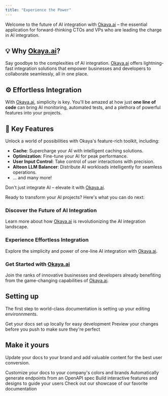 ```yaml
---
title: "Experience the Power"
---
```


Welcome to the future of AI integration with [Okaya.ai](http://okaya.ai/) – the essential application for forward-thinking CTOs and VPs who are leading the charge in AI integration.

## 💡 Why [Okaya.ai](http://okaya.ai/)?

Say goodbye to the complexities of AI integration. [Okaya.ai](http://okaya.ai/) offers lightning-fast integration solutions that empower businesses and developers to collaborate seamlessly, all in one place.

## ⚙️ Effortless Integration

With [Okaya.ai](http://okaya.ai/), simplicity is key. You'll be amazed at how just **one line of code** can bring AI monitoring, automated tests, and a plethora of powerful features into your projects.

## 🚀 Key Features

Unlock a world of possibilities with Okaya's feature-rich toolkit, including:

- **Cache**: Supercharge your AI with intelligent caching solutions.
- **Optimization**: Fine-tune your AI for peak performance.
- **User Input Control**: Take control of user interactions with precision.
- **Alteon LLM Balancer**: Distribute AI workloads intelligently for seamless operations.
- ... and many more!

Don't just integrate AI – elevate it with [Okaya.ai](http://okaya.ai/).

Ready to transform your AI projects? Here's what you can do next:

### Discover the Future of AI Integration

Learn more about how [Okaya.ai](http://okaya.ai/) is revolutionizing the AI integration landscape.

### Experience Effortless Integration

Explore the simplicity and power of one-line AI integration with [Okaya.ai](http://okaya.ai/).

### Get Started with [Okaya.ai](http://okaya.ai/)

Join the ranks of innovative businesses and developers already benefiting from the game-changing capabilities of [Okaya.ai](http://okaya.ai/).



## Setting up

The first step to world-class documentation is setting up your editing environnments.

<CardGroup cols={2}>
  <Card
    title="Edit Your Docs"
    icon="pen-to-square"
    href="https://mintlify.com/docs/quickstart"
  >
    Get your docs set up locally for easy development
  </Card>
  <Card
    title="Preview Changes"
    icon="image"
    href="https://mintlify.com/docs/development"
  >
    Preview your changes before you push to make sure they're perfect
  </Card>
</CardGroup>

## Make it yours

Update your docs to your brand and add valuable content for the best user conversion.

<CardGroup cols={2}>
  <Card
    title="Customize Style"
    icon="palette"
    href="https://mintlify.com/docs/settings/global"
  >
    Customize your docs to your company's colors and brands
  </Card>
  <Card
    title="Reference APIs"
    icon="code"
    href="https://mintlify.com/docs/api-playground/openapi"
  >
    Automatically generate endpoints from an OpenAPI spec
  </Card>
  <Card
    title="Add Components"
    icon="screwdriver-wrench"
    href="https://mintlify.com/docs/components/accordion"
  >
    Build interactive features and designs to guide your users
  </Card>
  <Card
    title="Get Inspiration"
    icon="stars"
    href="https://mintlify.com/showcase"
  >
    Check out our showcase of our favorite documentation
  </Card>
</CardGroup>
